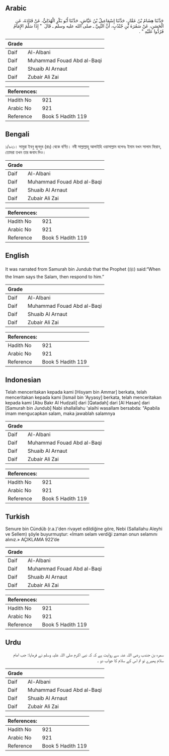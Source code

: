 ## Arabic

<div dir="rtl" lang="ar" style={{fontSize:'larger',backgroundColor:'#f8f9fa',padding:20}}>حَدَّثَنَا هِشَامُ بْنُ عَمَّارٍ، حَدَّثَنَا إِسْمَاعِيلُ بْنُ عَيَّاشٍ، حَدَّثَنَا أَبُو بَكْرٍ الْهُذَلِيُّ، عَنْ قَتَادَةَ، عَنِ الْحَسَنِ، عَنْ سَمُرَةَ بْنِ جُنْدُبٍ، أَنَّ النَّبِيَّ ـ صلى الله عليه وسلم ـ قَالَ ‏ "‏ إِذَا سَلَّمَ الإِمَامُ فَرُدُّوا عَلَيْهِ ‏"‏ ‏.‏</div><div style={{backgroundColor:'#f8f9fa',padding:20, marginBottom: 10}}><table>
      <thead>
        <tr>
          <th>Grade</th>
          <th></th>
        </tr>
      </thead>
      <tbody>
<tr><td>Daif</td><td>Al-Albani</td></tr><tr><td>Daif</td><td>Muhammad Fouad Abd al-Baqi</td></tr><tr><td>Daif</td><td>Shuaib Al Arnaut</td></tr><tr><td>Daif</td><td>Zubair Ali Zai</td></tr></tbody></table><table>
        <thead>
          <tr>
            <th>References:</th>
            <th></th>
          </tr>
        </thead>
        <tbody><tr><td>Hadith No</td><td>921</td></tr><tr><td>Arabic No</td><td>921</td></tr><tr><td>Reference</td><td>Book 5 Hadith 119</td></tr></tbody></table></div>

## Bengali

<div dir="ltr" lang="bn" style={{fontSize:'larger',backgroundColor:'#f8f9fa',padding:20}}>১/৯২১। সামুরা ইবনু জুনদুব (রাঃ) থেকে বর্ণিত। নবী সাল্লাল্লাহু আলাইহি ওয়াসাল্লাম বলেনঃ ইমাম যখন সালাম ফিরান, তোমরা তখন তার জবাব দিও।</div><div style={{backgroundColor:'#f8f9fa',padding:20, marginBottom: 10}}><table>
      <thead>
        <tr>
          <th>Grade</th>
          <th></th>
        </tr>
      </thead>
      <tbody>
<tr><td>Daif</td><td>Al-Albani</td></tr><tr><td>Daif</td><td>Muhammad Fouad Abd al-Baqi</td></tr><tr><td>Daif</td><td>Shuaib Al Arnaut</td></tr><tr><td>Daif</td><td>Zubair Ali Zai</td></tr></tbody></table><table>
        <thead>
          <tr>
            <th>References:</th>
            <th></th>
          </tr>
        </thead>
        <tbody><tr><td>Hadith No</td><td>921</td></tr><tr><td>Arabic No</td><td>921</td></tr><tr><td>Reference</td><td>Book 5 Hadith 119</td></tr></tbody></table></div>

## English

<div dir="ltr" lang="en" style={{fontSize:'larger',backgroundColor:'#f8f9fa',padding:20}}>It was narrated from Samurah bin Jundub that the Prophet (ﷺ) said:“When the Imam says the Salam, then respond to him.”</div><div style={{backgroundColor:'#f8f9fa',padding:20, marginBottom: 10}}><table>
      <thead>
        <tr>
          <th>Grade</th>
          <th></th>
        </tr>
      </thead>
      <tbody>
<tr><td>Daif</td><td>Al-Albani</td></tr><tr><td>Daif</td><td>Muhammad Fouad Abd al-Baqi</td></tr><tr><td>Daif</td><td>Shuaib Al Arnaut</td></tr><tr><td>Daif</td><td>Zubair Ali Zai</td></tr></tbody></table><table>
        <thead>
          <tr>
            <th>References:</th>
            <th></th>
          </tr>
        </thead>
        <tbody><tr><td>Hadith No</td><td>921</td></tr><tr><td>Arabic No</td><td>921</td></tr><tr><td>Reference</td><td>Book 5 Hadith 119</td></tr></tbody></table></div>

## Indonesian

<div dir="ltr" lang="id" style={{fontSize:'larger',backgroundColor:'#f8f9fa',padding:20}}>Telah menceritakan kepada kami [Hisyam bin Ammar] berkata, telah menceritakan kepada kami [Ismail bin 'Ayyasy] berkata, telah menceritakan kepada kami [Abu Bakr Al Hudzali] dari [Qatadah] dari [Al Hasan] dari [Samurah bin Jundub] Nabi shallallahu 'alaihi wasallam bersabda: "Apabila imam mengucapkan salam, maka jawablah salamnya</div><div style={{backgroundColor:'#f8f9fa',padding:20, marginBottom: 10}}><table>
      <thead>
        <tr>
          <th>Grade</th>
          <th></th>
        </tr>
      </thead>
      <tbody>
<tr><td>Daif</td><td>Al-Albani</td></tr><tr><td>Daif</td><td>Muhammad Fouad Abd al-Baqi</td></tr><tr><td>Daif</td><td>Shuaib Al Arnaut</td></tr><tr><td>Daif</td><td>Zubair Ali Zai</td></tr></tbody></table><table>
        <thead>
          <tr>
            <th>References:</th>
            <th></th>
          </tr>
        </thead>
        <tbody><tr><td>Hadith No</td><td>921</td></tr><tr><td>Arabic No</td><td>921</td></tr><tr><td>Reference</td><td>Book 5 Hadith 119</td></tr></tbody></table></div>

## Turkish

<div dir="ltr" lang="tr" style={{fontSize:'larger',backgroundColor:'#f8f9fa',padding:20}}>Senıure bin Cündüb (r.a.)'den rivayet edildiğine göre, Nebi (Sallallahu Aleyhi ve Sellem) şöyle buyurmuştur: «İmam selam verdiği zaman onun selamını alınız.» AÇIKLAMA 922’de</div><div style={{backgroundColor:'#f8f9fa',padding:20, marginBottom: 10}}><table>
      <thead>
        <tr>
          <th>Grade</th>
          <th></th>
        </tr>
      </thead>
      <tbody>
<tr><td>Daif</td><td>Al-Albani</td></tr><tr><td>Daif</td><td>Muhammad Fouad Abd al-Baqi</td></tr><tr><td>Daif</td><td>Shuaib Al Arnaut</td></tr><tr><td>Daif</td><td>Zubair Ali Zai</td></tr></tbody></table><table>
        <thead>
          <tr>
            <th>References:</th>
            <th></th>
          </tr>
        </thead>
        <tbody><tr><td>Hadith No</td><td>921</td></tr><tr><td>Arabic No</td><td>921</td></tr><tr><td>Reference</td><td>Book 5 Hadith 119</td></tr></tbody></table></div>

## Urdu

<div dir="rtl" lang="ur" style={{fontSize:'larger',backgroundColor:'#f8f9fa',padding:20}}>سمرہ بن جندب رضی اللہ عنہ سے روایت ہے کہ کہ نبی اکرم صلی اللہ علیہ وسلم نے فرمایا: جب امام سلام پھیرے تو تم اس کے سلام کا جواب دو ۔</div><div style={{backgroundColor:'#f8f9fa',padding:20, marginBottom: 10}}><table>
      <thead>
        <tr>
          <th>Grade</th>
          <th></th>
        </tr>
      </thead>
      <tbody>
<tr><td>Daif</td><td>Al-Albani</td></tr><tr><td>Daif</td><td>Muhammad Fouad Abd al-Baqi</td></tr><tr><td>Daif</td><td>Shuaib Al Arnaut</td></tr><tr><td>Daif</td><td>Zubair Ali Zai</td></tr></tbody></table><table>
        <thead>
          <tr>
            <th>References:</th>
            <th></th>
          </tr>
        </thead>
        <tbody><tr><td>Hadith No</td><td>921</td></tr><tr><td>Arabic No</td><td>921</td></tr><tr><td>Reference</td><td>Book 5 Hadith 119</td></tr></tbody></table></div>